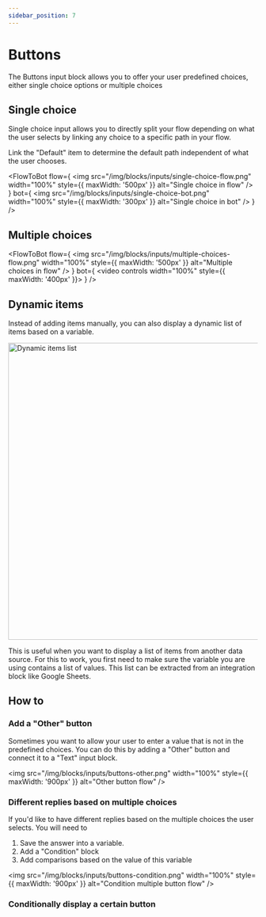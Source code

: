 ```yaml
---
sidebar_position: 7
---
```



# Buttons

The Buttons input block allows you to offer your user predefined choices, either single choice options or multiple choices

## Single choice

Single choice input allows you to directly split your flow depending on what the user selects by linking any choice to a specific path in your flow.

Link the "Default" item to determine the default path independent of what the user chooses.

<FlowToBot
  flow={
    <img
      src="/img/blocks/inputs/single-choice-flow.png"
      width="100%"
      style={{ maxWidth: '500px' }}
      alt="Single choice in flow"
    />
  }
  bot={
    <img
      src="/img/blocks/inputs/single-choice-bot.png"
      width="100%"
      style={{ maxWidth: '300px' }}
      alt="Single choice in bot"
    />
  }
/>

## Multiple choices

<FlowToBot
  flow={
    <img
      src="/img/blocks/inputs/multiple-choices-flow.png"
      width="100%"
      style={{ maxWidth: '500px' }}
      alt="Multiple choices in flow"
    />
  }
  bot={
    <video controls width="100%" style={{ maxWidth: '400px' }}>
      <source
        src="/img/blocks/inputs/multiple-choices-bot.mp4"
        type="video/mp4"
      />
    </video>
  }
/>

## Dynamic items

Instead of adding items manually, you can also display a dynamic list of items based on a variable.

<img
  src="/img/blocks/inputs/buttons-dynamic.png"
  alt="Dynamic items list"
  width="600px"
/>

This is useful when you want to display a list of items from another data source. For this to work, you first need to make sure the variable you are using contains a list of values. This list can be extracted from an integration block like Google Sheets.

## How to

### Add a "Other" button

Sometimes you want to allow your user to enter a value that is not in the predefined choices. You can do this by adding a "Other" button and connect it to a "Text" input block.

<img
  src="/img/blocks/inputs/buttons-other.png"
  width="100%"
  style={{ maxWidth: '900px' }}
  alt="Other button flow"
/>

### Different replies based on multiple choices

If you'd like to have different replies based on the multiple choices the user selects. You will need to

1. Save the answer into a variable.
2. Add a "Condition" block
3. Add comparisons based on the value of this variable

<img
  src="/img/blocks/inputs/buttons-condition.png"
  width="100%"
  style={{ maxWidth: '900px' }}
  alt="Condition multiple button flow"
/>

### Conditionally display a certain button

<YoutubeEmbed videoId="c7LhC5BRSIA" />
